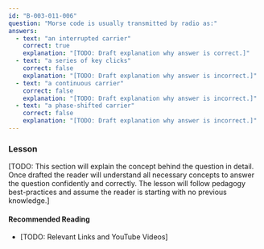 ```yaml
---
id: "B-003-011-006"
question: "Morse code is usually transmitted by radio as:"
answers:
  - text: "an interrupted carrier"
    correct: true
    explanation: "[TODO: Draft explanation why answer is correct.]"
  - text: "a series of key clicks"
    correct: false
    explanation: "[TODO: Draft explanation why answer is incorrect.]"
  - text: "a continuous carrier"
    correct: false
    explanation: "[TODO: Draft explanation why answer is incorrect.]"
  - text: "a phase-shifted carrier"
    correct: false
    explanation: "[TODO: Draft explanation why answer is incorrect.]"
---
```


### Lesson

[TODO: This section will explain the concept behind the question in detail. Once drafted the reader will understand all necessary concepts to answer the question confidently and correctly. The lesson will follow pedagogy best-practices and assume the reader is starting with no previous knowledge.]

#### Recommended Reading

- [TODO: Relevant Links and YouTube Videos]
